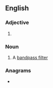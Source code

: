 {{also|band-pass}}

==English==

===Adjective===
{{en-adj|-}}

# {{alternative spelling of|band-pass|lang=en}}

===Noun===
{{en-noun|es}}

# A [[bandpass filter]]

===Anagrams===
* {{l|en|passband}}